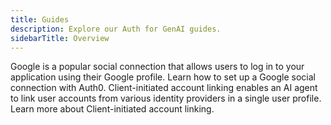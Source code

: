```yaml
---
title: Guides
description: Explore our Auth for GenAI guides.
sidebarTitle: Overview
---
```



<Columns cols={2}>
<Card href="./google-sign-in-and-auth" title="Google Sign-in and Authorization" icon="google" iconType="solid">
Google is a popular social connection that allows users to log in to your application using their Google profile. Learn how to set up a Google social connection with Auth0.
</Card>

<Card href="./client-initiated-account-linking" title="Client-Initiated Account Linking" icon="shapes" iconType="solid">
Client-initiated account linking enables an AI agent to link user accounts from various identity providers in a single user profile. Learn more about Client-initiated account linking.
</Card>
</Columns>
